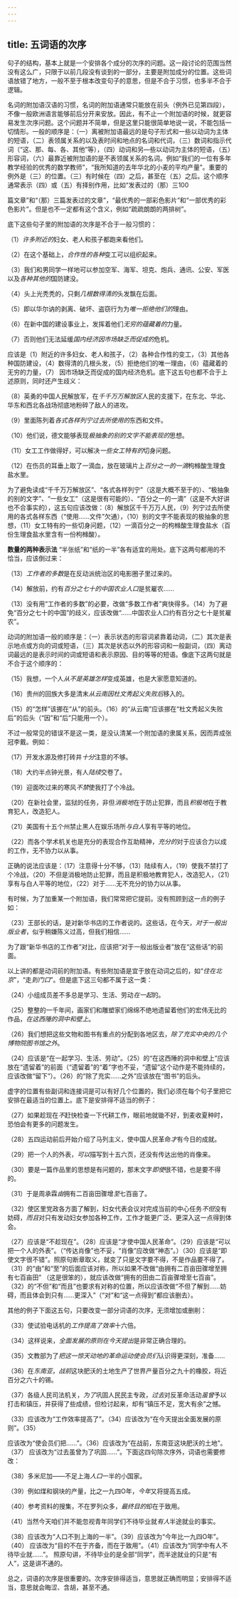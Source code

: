 ```yaml
---
---
---
```

title: 五词语的次序
---



句子的结构，基本上就是一个安排各个成分的次序的问题。这一段讨论的范围当然没有这么广，只限于以前几段没有谈到的一部分，主要是附加成分的位置。这些词语放错了地方，一般不至于根本改变句子的意思，但是不合于习惯，也多半不合于逻辑。

名词的附加语汉语的习惯，名词的附加语通常只能放在前头（例外已见第四段），不像一般欧洲语言能够前后分开来安放。因此，有不止一个附加语的时候，就更容易发生次序问题。这个问题并不简单，但是这里只能很简单地说一说，不能包括一切情形。一般的顺序是：（一）离被附加语最远的是句子形式和一些以动词为主体的短语，（二）表领属关系的以及表时间和地点的名词和代词，（三）数词和指示代词（“这、那、每、各、其他”等），（四）动词和另—些以动词为主体的短语，（五）形容词，（六）最靠近被附加语的是不表领属关系的名词。例如“我们的一位有多年教学经验的优秀的数学教师”，“我所知道的去年华北的小麦的平均产量”。重要的例外是（三）的位置。（三）有时候在（四）之后，甚至在（五）之后。这个顺序通常表示（四）或（五）有择别作用，比如“发表过的（那）三100



篇文章”和“（那）三篇发表过的文章”，“最优秀的一部彩色影片”和“一部优秀的彩色影片”。但是也不一定都有这个含义，例如“疏疏朗朗的两排树”。

底下这些句子里的附加语的次序是不合于一般习惯的：

（1）*许多附近的*妇女、老人和孩子都跑来看他们。

（2）在这个基础上，*合作性的各种*变工可以组织起来。

（3）我们和男同学一样地可以参加空军、海军、坦克、炮兵、通讯、公安、军医以及*各种其他的*国防建没。

（4）头上光秃秃的，只剩*几根数得清的*头发飘在后面。

（5）即以华尔讷的剥离、破坏、盗窃行为为*唯一拒绝他们的*理由。

（6）在新中国的建设事业上，发挥着他们*无穷的蕴藏着的*力量。

（7）否则他们无法延缓*国内经济因市场缺乏而促成的*危机。

应该是（1）附近的许多妇女、老人和孩子，（2）各种合作性的变工，（3）其他各种国防建设，（4）数得清的几根头发，（5）拒绝他们的唯一理由，（6）蕴藏着的无穷的力量，（7）
因市场缺乏而促成的国内经济危机。底下这五句也都不合于上述原则，同时还产生歧义：

（8）英勇的中国人民解放军，在*千千万万解放区*人民的支援下，在东北、华北、华东和西北各战场彻底地粉碎了敌人的进攻。

（9）里面陈列着*各式各样列宁过去所使用的*东西和文件。

（10）他们说，德文能够表现*极抽象的别的文字不能表现的*思想。

（11）女工工作做得好，可以解决*一些女工特有的*切身问题。

（12）在伤员的耳垂上取了一滴血，放在玻璃片上*百分之一的一滴*枸橼酸生理食盐水里。

为了避免读成“千千万万解放区”、“各式各样列宁”（这是大概不至于的）、“极抽象的别的文字”、“一些女工”（这是很有可能的）、“百分之一的一滴”（这是不大好讲也不合事实的），这五句应该改做：（8）解放区千千万万人民，（9）列宁过去所使用的各式各样东西（“使用……文件”欠通），（10）别的文字不能表现的极抽象的思想，（11）女工特有的一些切身问题，（12）一滴百分之一的枸橼酸生理食盐水（百份生理食盐水里含有一份枸橼酸）。

**数量的两种表示法** “半张纸”和“纸的一半”各有适宜的用处。底下这两句都用的不恰当，应该倒过来：

（13）*工作者的多数*是在反动派统治区的电影圈子里过来的。

（14）解放前，约有*百分之七十的中国农业人口*是贫雇农……

（13）没有用“工作者的多数”的必要，改做“多数工作者”爽快得多。（14）为了避免“百分之七十的中国”的歧义，应该改做“……中国农业人口约有百分之七十是贫雇农”。

动词的附加语一般的顺序是：（一）表示状态的形容词紧靠着动词，（二）其次是表示地点或方向的词或短语，（三）其次是状态以外的形容词和一般副词，（四）离动词最远的是表示时间的词或短语和表示原因、目的等等的短语。像底下这两句就是不合于这个顺序的：

（15）我想，一个人*从不是英雄怎样*变成英雄，也是大家愿意知道的。

（16）贵州的回族大多是清末*从云南因杜文秀起义失败后*移入的。

（15）的“怎样”该挪在“从”的前头。（16）的“从云南”应该挪在“杜文秀起义失败后”的后头（“因”和“后”只能用一个）。

不过一般常见的错误不是这一类，是没认清某一个附加语的隶属关系，因而弄成张冠李戴。例如：

（17）开发水源及修打砖井*十分*注意的不够。

（18）大约半点钟光景，有人*陆续*交卷了。

（19）迎面吹过来的寒风*不禁*使我打了个冷战。

（20）在新社会里，监狱的任务，非但*消极地*在于防止犯罪，而且*积极地*在于教育犯人，改造犯人。

（21）美国有十五个州禁止黑人在娱乐场所*与白人*享有平等的地位。

（22）而各个学术机关也是充分的表现合作互助精神，*充分的*对于应该合力以成的工作，无不协力以从事。

正确的说法应该是：（17）注意得十分不够，（13）陆续有人，（19）使我不禁打了个冷战，（20）不但是消极地防止犯罪，而且是积极地教育犯人，改造犯人，（21）享有与白人平等的地位，（22）对于……无不充分的协力以从事。

有时候，为了加重某一个附加语，我们常常把它提前。没有照顾到这一点的例子如：

（23）王部长的话，是对新华书店的工作者说的。这些话，在今天，*对于一般出版业者*，似乎稍嫌陈义过高，但我们相信……

为了跟“新华书店的工作者”对比，应该把“对于一般出版业者”放在“这些话”的前面。

以上讲的都是动词前的附加语。有些附加语是宜于放在动词之后的，如“*住在北京*”，“走*到门口*”。但是底下这三句都不属于这一类：

（24）小组成员差不多总是学习、生活、劳动*在一起*的。

（25）整整的一千年间，画家们和雕塑家们绵绵不绝地遗留着他们的宏伟无比的作品，*在这西陲的洞中和壁上*。

（26）我们想把这些文物和图书有重点的分配到各地区去，*除了充实中央的几个博物院图书馆之外*。

（24）应该是“在一起学习、生活、劳动”。（25）的“在这西陲的洞中和壁上”应该放在“遗留着”的前面（“遗留着”的“着”字也不妥，“遗留”这个动作是不能持续的，应该改做“留下”）。（26）的“除了充实……之外”应该放在“图书”的后头。

虚字的位置有些副词和连接词是可以有好几个位置的，我们必须在每个句子里把它安排在最适当的位置上。底下是安排得不适当的例子：

（27）如果趁现在*不*赶快检查一下代耕工作，眼前地就锄不好，到麦收夏种时，恐怕会有更多的问题发生。

（28）五四运动前后开始介绍了马列主义，使中国人民革命*才*有今日的成就。

（29）把一个人的外表，*可以*描写到十五六页，还没有传达出他的肖像来。

（30）要是一篇作品里的思想是有问题的，那末文字*即使*很不错，也是要不得的。

（31）于是周承霖*由*拥有二百亩田骤增*至*七百亩了。

（32）使区里党政各方面了解到，妇女代表会议对完成当前的中心任务*不但*没有妨碍，*而且*对只有发动妇女参加各种工作，工作才能更广泛、更深入这一点得到体会。

（27）应该是“不趁现在”。（28）应该是“才使中国人民革命”。（29）应该是“可以把一个人的外表”。（“传达肖像”也不妥，“肖像”应改做“神态”。）（30）应该是“即使文字很不错”。照原句断章取义，就变了只是文字要不得，不是作品要不得了。（31）的“由”和“至”的后面应该对称，所以如果不改做“由拥有二百亩田骤增至拥有七百亩田”
（这是很笨的），就应该改做“拥有的田由二百亩骤增至七百亩”。（32）的“不但”和“而且”也要求有对称的位置，所以应该改做“不但了解到……妨碍，而且体会到只有……更深入”（“对”和“这一点得到”都应该删去）。

其他的例子下面这五句，只要改变一部分词语的次序，无须增加或删削：

（33）使试验电话机的*工作提高了效率*十六倍。

（34）这样说来，*全面发展的原则在今天提出*是非常正确合理的。

（35）文教部为了*把这一惊天动地的革命运动使会员们*认识得更深刻，准备……

（36）在*东南亚*，*战前*这块肥沃的土地生产了世界产量百分之九十的橡胶，将近百分之六十的锡。

（37）各级人民司法机关，*为了*巩固人民民主专政，*过去*对反革命活动*虽曾*予以打击和镇压，并获得了些成绩，但检讨起来，却有“镇压不足，宽大有余”之憾。

（33）应该改为“工作效率提高了”。（34）应该改为“在今天提出全面发展的原则”。（35）


应该改为“使会员们把……”。（36）应该改为“在战前，东南亚这块肥沃的土地”。（37）
应该改为“过去虽曾为了巩固……”。下面这四句除次序外，词语也需要修改：

（38）多米尼加——不足上海*人口*一半的小国家。

（39）例如煤和钢块的产量，比之一九四O年，*今年*又将提高五成。

（40）参考资料的搜集，不在罗列众多，*最终目的*却在于致用。

（41）当然今天咱们并不能忽视青年同学们不待毕业就*有人*半途就业的事实。

（38）应该改为“人口不到上海的一半”。（39）应该改为“今年比一九四O年”。（40）
应该改为“目的不在于齐备，而在于致用”。（41）应该改为“同学中有人不待毕业就……”。
照原句讲，不待毕业的是全部“同学”，而半途就业的只是“有人”，这是讲不通的。

总之，词语的次序是很重要的。次序安排得适当，意思就正确而明显；安排得不适当，意思就会晦涩、含胡，甚至不通。